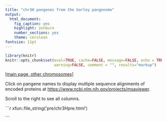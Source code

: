 ```yaml
---
title: "chr3H pangenes from the barley pangenome"
output:
  html_document:
    fig_caption: yes
    highlight: zenburn
    number_sections: yes
    theme: cerulean
fontsize: 11pt
---
```


```r
library(knitr)
knitr::opts_chunk$set(eval=TRUE, cache=FALSE, message=FALSE, echo = TRUE,
                      warning=FALSE, comment = "", results="markup")
```

[[main page, other chromosomes]](https://eead-csic-compbio.github.io/barley_pangenes)

Click on pangene names to display multiple sequence alignments of encoded proteins at <https://www.ncbi.nlm.nih.gov/projects/msaviewer>.

Scroll to the right to see all columns.

```{=html}
```r
xfun::file_string('pre/chr3Hpre.html')
```
```

